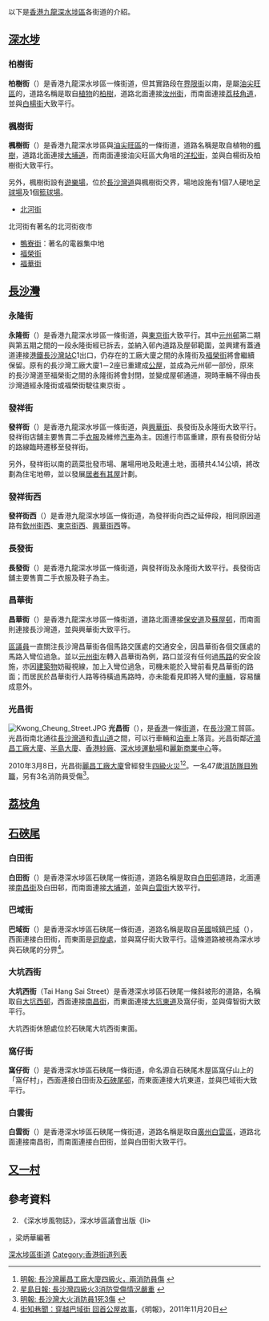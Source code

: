 
以下是[[香港|香港]][[九龍|九龍]][[深水埗區|深水埗區]]各街道的介紹。

== [[深水埗|深水埗]] ==
{{main|:Category:深水埗街道}}
{{multiple image
| align =center
| direction = horizontal
| footer_align =center
| image1 = Cedar Street, Hong Kong.jpg
| width1 = 250
| caption1 = 柏樹街
| image2 = Maple Street (full view and blue sky).jpg
| width2 = 253
| caption2 = 楓樹街
| image3 = Sham Shui Po Pei Ho Street 2017.jpg
| width3 = 253
| caption3 = 北河街
}}
=== 柏樹街 ===
'''柏樹街'''（{{lang|en|Cedar Street}}）是香港九龍深水埗區一條街道，但其實路段在[[界限街|界限街]]以南，是屬[[油尖旺區|油尖旺區]]的，道路名稱是取自[[植物|植物]]的[[柏樹|柏樹]]，道路北面連接[[汝州街|汝州街]]，而南面連接[[荔枝角道|荔枝角道]]，並與[[白楊街|白楊街]]大致平行。

=== 楓樹街 ===
'''楓樹街'''（{{lang|en|Maple Street}}）是香港九龍深水埗區與[[油尖旺區|油尖旺區]]的一條街道，道路名稱是取自植物的[[楓樹|楓樹]]，道路北面連接[[大埔道|大埔道]]，而南面連接油尖旺區大角咀的[[洋松街|洋松街]]，並與白楊街及柏樹街大致平行。

另外，楓樹街設有[[遊樂場|遊樂場]]，位於[[長沙灣道|長沙灣道]]與楓樹街交界，場地設施有1個7人硬地[[足球場|足球場]]及1個[[籃球場|籃球場]]。

* [[北河街|北河街]]
北河街有著名的北河街夜市
* [[鴨寮街|鴨寮街]]：著名的電器集中地
* [[福榮街|福榮街]]
* [[福華街|福華街]]

== [[長沙灣|長沙灣]] ==
{{main|:Category:長沙灣街道}}
{{multiple image
| align =center
| direction = horizontal
| footer_align =center
| image1 = Cheung Fat Street 2019.jpg
| width1 = 250
| caption1 = 長發街店舖主要售賣二手衣服及鞋子為主
| image2 = Fat Tseung Street view 201609.jpg
| width2 = 250
| caption2 = 發祥街近[[幸福邨|幸福邨]]
| image3 = Wing Lung Street 2019.jpg
| width3 = 250
| caption3 = 永隆街檔口
| image4= Un Chau Estate 2013 part6.JPG
| width4 = 250
| caption4 = 永隆街屋邨道路部分
}}
=== 永隆街 ===
'''永隆街'''（{{lang|en|Wing Lung Street}}）是香港九龍深水埗區一條街道，與[[東京街|東京街]]大致平行。其中[[元州邨|元州邨]]第二期與第五期之間的一段永隆街經已拆去，並納入邨內道路及屋邨範圍，並興建有蓋通道連接[[港鐵|港鐵]][[長沙灣站|長沙灣站]]C1出口，仍存在的工廠大廈之間的永隆街及[[福榮街|福榮街]]將會繼續保留。原有的長沙灣工廠大廈1－2座已重建成[[香港公共屋邨|公屋]]，並成為元州邨一部份，原來的長沙灣道至福榮街之間的永隆街將會封閉，並變成屋邨通道，現時車輛不得由長沙灣道經永隆街或福榮街駛往東京街 。

=== 發祥街 ===
'''發祥街'''（{{lang|en|Fat Tseung Street}}）是香港九龍深水埗區一條街道，與[[興華街|興華街]]、長發街及永隆街大致平行。發祥街店舖主要售賣二手[[衣服|衣服]]及維修[[汽車|汽車]]為主。因進行市區重建，原有長發街分站的路線臨時遷移至發祥街。

另外，發祥街以南的蔬菜批發市場、屠場用地及毗連土地，面積共4.14公頃，將改劃為住宅地帶，並以發展[[居者有其屋|居者有其屋]]計劃。

=== 發祥街西 ===
'''發祥街西'''（{{lang|en|Fat Tseung Street West}}）是香港九龍深水埗區一條街道，為發祥街向西之延伸段，相同原因道路有[[欽州街西|欽州街西]]、[[東京街西|東京街西]]、[[興華街西|興華街西]]等。

=== 長發街 ===
'''長發街'''（{{lang|en|Cheung Fat Street}}）是香港九龍深水埗區一條街道，與發祥街及永隆街大致平行。長發街店舖主要售賣二手衣服及鞋子為主。

=== 昌華街 ===
'''昌華街'''（{{lang|en|Cheung Wah Street}}）是香港九龍深水埗區一條街道，道路北面連接[[保安道|保安道]]及[[蘇屋邨|蘇屋邨]]，而南面則連接長沙灣道，並與興華街大致平行。

[[區議員|區議員]]一直關注長沙灣昌華街各個馬路交匯處的交通安全，因昌華街各個交匯處的馬路入彎位過急。並以[[元州街|元州街]]左轉入昌華街為例，路口並沒有任何過[[馬路|馬路]]的安全設施，亦因[[建築物|建築物]]妨礙視線，加上入彎位過急，司機未能於入彎前看見昌華街的路面；而居民於昌華街行人路等待橫過馬路時，亦未能看見即將入彎的[[車輛|車輛]]，容易釀成意外。

===光昌街===
[[File:Kwong_Cheung_Street.JPG|thumb]]
'''光昌街'''（{{lang|en|Kwong Cheung Street}}），是[[香港|香港]]一條[[街道|街道]]，在[[長沙灣|長沙灣]]工貿區。光昌街南北通往[[長沙灣道|長沙灣道]]和[[青山道|青山道]]之間，可以行車輛和[[泊車|泊車]]上落貨。光昌街鄰近[[鴻昌工廠大廈|鴻昌工廠大廈]]、[[半島大廈|半島大廈]]、[[香港紗廠|香港紗廠]]、[[深水埗運動場|深水埗運動場]]和[[麗新商業中心|麗新商業中心]]等。

2010年3月8日，光昌街[[麗昌工廠大廈|麗昌工廠大廈]]曾經發生[[香港火警分級制度#四級火警|四級火災]]<ref>[http://hk.news.yahoo.com/article/100308/4/gwlk.html 明報: 長沙灣麗昌工廠大廈四級火，兩消防員傷] {{webarchive|url=https://web.archive.org/web/20100312000652/http://hk.news.yahoo.com/article/100308/4/gwlk.html |date=2010-03-12 }}</ref><ref>[http://hk.news.yahoo.com/article/100308/3/gwlv.html 星島日報: 長沙灣四級火3消防受傷情況嚴重] {{webarchive|url=https://web.archive.org/web/20100312003023/http://hk.news.yahoo.com/article/100308/3/gwlv.html |date=2010-03-12 }}</ref>。一名47歲[[消防隊目|消防隊目]][[殉職|殉職]]，另有3名消防員受傷<ref>[http://hk.news.yahoo.com/article/100308/4/gwn2.html 明報: 長沙灣大火消防員1死3傷] {{webarchive|url=https://web.archive.org/web/20100312000653/http://hk.news.yahoo.com/article/100308/4/gwn2.html |date=2010-03-12 }}</ref>。

== [[荔枝角|荔枝角]] == 
{{main|:Category:荔枝角街道}}

== [[石硤尾|石硤尾]] ==
{{main|:Category:石硤尾街道}}
{{multiple image
| align =center
| direction = horizontal
| footer_align =center
| image1 = HK Tai Po Road n Pak Tin Street Garden Bakery a.jpg
| width1 = 250
| caption1 = 白田街與大埔道交界處
| image2 = HK Sham Shui Po Berwick Street Mei Ho House 2.JPG
| width2 = 250
| caption2 = 巴域街的路牌，後方為[[美荷樓|美荷樓]]
| image3 = Berwick Street (Hong Kong).jpg
| width3 = 137
| caption3 = 從白田街向東望巴域街
| image4 = Woh Chai Street (clear view and blue sky).jpg
| width4 = 282
| caption4 = [[大坑西邨|大坑西邨]]旁的窩仔街
| image5 = Woh Chai Street, Shek Kip Mei (Hong Kong).jpg
| width5 = 250
| caption5 = 從窩仔街向西望石硤尾邨19座
}}

===白田街===
'''白田街'''（{{lang|en|Pak Tin Street}}）是香港深水埗區石硤尾一條街道，道路名稱是取自[[白田邨|白田邨]]道路，北面連接[[南昌街_(香港)|南昌街]]及白田邨，而南面連接[[大埔道|大埔道]]，並與[[白雲街|白雲街]]大致平行。

=== 巴域街 ===
'''巴域街'''（{{lang|en|Berwick Street}}）是香港深水埗區石硤尾一條街道，道路名稱是取自[[英國|英國]]城鎮[[特威德河畔贝里克|巴域]]（{{lang|en|Berwick-upon-Tweed}}），西面連接白田街，而東面是[[迴旋處|迴旋處]]，並與窩仔街大致平行。這條道路被視為深水埗與石硤尾的分界<ref>[http://hk.news.yahoo.com/%E8%A1%97%E7%9F%A5%E5%B7%B7%E8%81%9E-%E7%A9%BF%E8%B6%8A%E5%B7%B4%E5%9F%9F%E8%A1%97-%E5%9B%9E%E9%A6%96%E5%85%AC%E5%B1%8B%E6%95%85%E4%BA%8B-213512074.html 街知巷聞：穿越巴域街 回首公屋故事]，《明報》，2011年11月20日</ref>。

=== 大坑西街 ===
'''大坑西街'''（Tai Hang Sai Street）是香港深水埗區石硤尾一條斜坡形的道路，名稱取自[[大坑西邨|大坑西邨]]，西面連接[[南昌街_(香港)|南昌街]]，而東面連接[[大坑東道|大坑東道]]及窩仔街，並與偉智街大致平行。

大坑西街休憩處位於石硤尾大坑西街東面。

=== 窩仔街 ===
'''窩仔街'''（{{lang|en|Woh Chai Street}}）是香港深水埗區石硤尾一條街道，命名源自石硤尾木屋區窩仔山上的「窩仔村」，西面連接白田街及[[石硤尾邨|石硤尾邨]]，而東面連接大坑東道，並與巴域街大致平行。

=== 白雲街 ===
'''白雲街'''（{{lang|en|Pak Wan Street}}）是香港深水埗區石硤尾一條街道，道路名稱是取自[[廣州|廣州]][[白雲區|白雲區]]，道路北面連接南昌街，而南面連接白田街，並與白田街大致平行。

== [[又一村|又一村]] ==
{{main|:Category:又一村街道}}

== 參考資料 ==
{{reflist}}
{{reflistH}}
<ol start=2><li>《深水埗風物誌》，深水埗區議會出版《li></ol>，梁炳華編著
{{reflistF}}

[[Category:深水埗區街道|]]
[[Category:香港街道列表|Category:香港街道列表]]